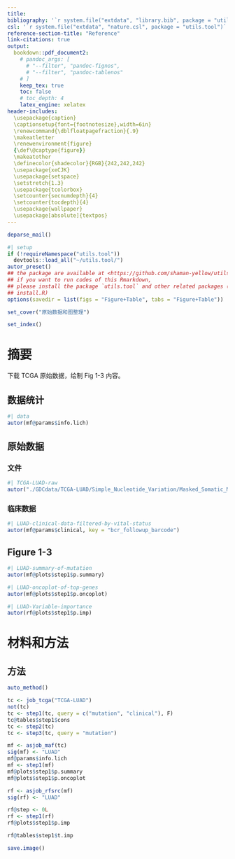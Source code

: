 ```yaml
---
title: 
bibliography: '`r system.file("extdata", "library.bib", package = "utils.tool")`'
csl: '`r system.file("extdata", "nature.csl", package = "utils.tool")`'
reference-section-title: "Reference"
link-citations: true
output:
  bookdown::pdf_document2:
    # pandoc_args: [
      # "--filter", "pandoc-fignos",
      # "--filter", "pandoc-tablenos"
    # ]
    keep_tex: true
    toc: false
    # toc_depth: 4
    latex_engine: xelatex
header-includes:
  \usepackage{caption}
  \captionsetup{font={footnotesize},width=6in}
  \renewcommand{\dblfloatpagefraction}{.9}
  \makeatletter
  \renewenvironment{figure}
  {\def\@captype{figure}}
  \makeatother
  \definecolor{shadecolor}{RGB}{242,242,242}
  \usepackage{xeCJK}
  \usepackage{setspace}
  \setstretch{1.3} 
  \usepackage{tcolorbox}
  \setcounter{secnumdepth}{4}
  \setcounter{tocdepth}{4}
  \usepackage{wallpaper}
  \usepackage[absolute]{textpos}
---
```



```r
deparse_mail()
```

```r
#| setup
if (!requireNamespace("utils.tool"))
  devtools::load_all("~/utils.tool/")
autor_preset()
## the package are available at <https://github.com/shaman-yellow/utils.tool>
## if you want to run codes of this Rmarkdown,
## please install the package `utils.tool` and other related packages (run
## install.R)
options(savedir = list(figs = "Figure+Table", tabs = "Figure+Table"))
```

```r
set_cover("原始数据和图整理")
```

```r
set_index()
```

# 摘要 {#abstract}

下载 TCGA 原始数据，绘制 Fig 1-3 内容。

## 数据统计

```r
#| data
autor(mf@params$info.lich)
```

## 原始数据

### 文件

```r
#| TCGA-LUAD-raw
autor("./GDCdata/TCGA-LUAD/Simple_Nucleotide_Variation/Masked_Somatic_Mutation/")
```

### 临床数据

```r
#| LUAD-clinical-data-filtered-by-vital-status
autor(mf@params$clinical, key = "bcr_followup_barcode")
```

## Figure 1-3

```r
#| LUAD-summary-of-mutation
autor(mf@plots$step1$p.summary)
```

```r
#| LUAD-oncoplot-of-top-genes
autor(mf@plots$step1$p.oncoplot)
```

```r
#| LUAD-Variable-importance
autor(rf@plots$step1$p.imp)
```

# 材料和方法 {#methods}

## 方法

```r
auto_method()
```

```r
tc <- job_tcga("TCGA-LUAD")
not(tc)
tc <- step1(tc, query = c("mutation", "clinical"), F)
tc@tables$step1$cons
tc <- step2(tc)
tc <- step3(tc, query = "mutation")

```

```r
mf <- asjob_maf(tc)
sig(mf) <- "LUAD"
mf@params$info.lich
mf <- step1(mf)
mf@plots$step1$p.summary
mf@plots$step1$p.oncoplot

rf <- asjob_rfsrc(mf)
sig(rf) <- "LUAD"

rf@step <- 0L
rf <- step1(rf)
rf@plots$step1$p.imp

rf@tables$step1$t.imp
```

```r
save.image()
```

